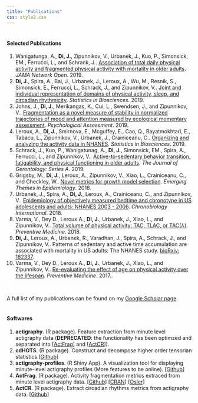 ---
title: "Publications"
css: style2.css
---
<link rel="stylesheet" href="academicons/css/academicons.min.css"/>

<script>
  (function(i,s,o,g,r,a,m){i['GoogleAnalyticsObject']=r;i[r]=i[r]||function(){
  (i[r].q=i[r].q||[]).push(arguments)},i[r].l=1*new Date();a=s.createElement(o),
  m=s.getElementsByTagName(o)[0];a.async=1;a.src=g;m.parentNode.insertBefore(a,m)
  })(window,document,'script','https://www.google-analytics.com/analytics.js','ga');

  ga('create', 'UA-99094202-1', 'auto');
  ga('send', 'pageview');

</script>

#

#
#### Selected Publications
1. Wanigatunga, A., __Di, J.__, Zipunnikov, V., Urbanek, J., Kuo, P., Simonsick, EM., Ferrucci, L., and Schrack, J.. [Association of total daily physical activity and fragmented physical activity with mortality in older adults](https://jamanetwork.com/journals/jamanetworkopen/fullarticle/2752084). _JAMA Network Open_. 2019.
2. __Di, J.__, Spira, A., Bai, J., Urbanek, J., Leroux, A., Wu, M., Resnik, S., Simonsick, E., Ferrucci, L., Schrack, J., and Zipunnikov, V.. [Joint and individual representation of domains of physical activity, sleep, and circadian rhythmicity](https://link.springer.com/article/10.1007/s12561-019-09236-4). _Statistics in Biosciences_. 2019. 
3. Johns, J., __Di, J.__, Merikangas, K., Cui, L., Swendsen, J., and Zipunnikov, V.. [Fragmentation as a novel measure of stability in normalized trajectories of mood and attention measured by ecological momentary assessment](https://psycnet.apa.org/doiLanding?doi=10.1037%2Fpas0000661). _Psychological Assessment_. 2019.
4. Leroux, A., __Di, J.__, Smirnova, E., Mcguffey, E., Cao, Q., Bayatmokhtari, E., Tabacu, L., Zipunnikov, V., Urbanek, J., Crainiceanu, C.. [Organizing and analyzing the activity data in NHANES](https://link.springer.com/article/10.1007/s12561-018-09229-9). _Statistics in Biosciences_. 2019.
5. Schrack, J., Kuo, P., Wanigatunag, A., __Di, J.__, Simonsick, EM., Spira, A., Ferrucci, L., and Zipunnikov, V.. [Active-to-sedentary behavior transition, fatigability, and physical functioning in older adults](https://academic.oup.com/biomedgerontology/advance-article/doi/10.1093/gerona/gly243/5144068). _The Journal of Gerontology: Series A_. 2019. 
6. Grigsby, M., __Di, J.__, Leroux, A., Zipunnikov, V., Xiao, L., Crainiceanu, C., and Checkley, W.. [Novel metrics for growth model selection](https://ete-online.biomedcentral.com/articles/10.1186/s12982-018-0072-z). _Emerging Themes in Epidemiology_. 2018. 
7. Urbanek, J., Spira, A., __Di, J.__, Leroux, A., Crainiceanu, C., and Zipunnikov, V.. [Epidemiology of objectively measured bedtime and chronotype in US adolescents and adults: NHANES 2003 - 2006](http://www.tandfonline.com/doi/full/10.1080/07420528.2017.1411359). _Chronobiology International_. 2018.
8. Varma, V., Dey D., Leroux A., __Di, J.__, Urbanek, J., Xiao, L., and Zipunnikov, V.. [Total volume of physical activity: TAC, TLAC, or TAC($\lambda$)](http://www.sciencedirect.com/science/article/pii/S0091743517303997). _Preventive Medicine_. 2018.
9. __Di, J.__, Leroux, A., Urbanek, R., Varadhan, J., Spira, A., Schrack, J., and Zipunnikov, V.. Patterns of sedentary and active time accumulation are associated with mortality in US adults: The NHANES study. [bioRxiv: 182337](http://www.biorxiv.org/content/early/2017/08/31/182337). 
10. Varma, V., Dey D., Leroux A., __Di, J.__, Urbanek, J., Xiao, L., and Zipunnikov, V.. [Re-evaluating the effect of age on physical activity over the lifespan](http://www.sciencedirect.com/science/article/pii/S0091743517301949). _Preventive Medicine_. 2017..

<br>

A full list of my publications can be found on my [Google Scholar page](https://scholar.google.com/citations?user=9YSnIL4AAAAJ&hl=en).
<br>
<br>


#### Softwares
1. __actigraphy__. (R package). Feature extraction from minute level actigraphy data (__DEPRECATED__: the functionality has been optimzed and separated into [[ActFrag](https://github.com/junruidi/ActFrag)] and [[ActCR](https://github.com/junruidi/ActCR)]). 
2. __cdHOTS__. (R package). Construct and decompose higher order tensorian statistics.[[Github](https://github.com/junruidi/cdHOTS)]
3. __actigraphy-profiles__. (R Shiny App). A visualization tool for displaying minute-level actigraphy profiles (More features to be online). [[Github](https://github.com/junruidi/actigraphy-profiles)]
4. __ActFrag__. (R package). Activity fragmentation metrics extraced from minute level actigraphy data. [[Github](https://github.com/junruidi/ActFrag)] [[CRAN](https://cran.r-project.org/web/packages/ActFrag/index.html)]
[[Osler](https://oslerinhealth.org/package/ActFrag)]
5. __ActCR__. (R package). Extract circadian rhythms metrics from actigraphy data. [[Github](https://github.com/junruidi/ActCR)]


